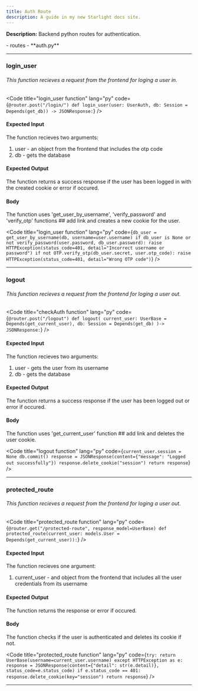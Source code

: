 ```yaml
---
title: Auth Route
description: A guide in my new Starlight docs site.
---
```



**Description:** Backend python routes for authentication.

<FileTree>
- routes
  - **auth.py**
</FileTree>

---

### login_user

###### This function recieves a request from the frontend for loging a user in.  

<Code
  title="login_user function"
  lang="py"
  code={`
        @router.post("/login/")
        def login_user(user: UserAuth, db: Session = Depends(get_db)) -> JSONResponse:
    `}
/>

#### Expected Input
  
  The function recieves two arguments: 
  1. user - an object from the frontend that includes the otp code
  2. db - gets the database

#### Expected Output

  The function returns a success response if the user has been logged in with the created cookie or error if occured.

#### Body

The function uses 'get_user_by_username', 'verify_password' and 'verify_otp' functions ## add link and creates a new cookie for the user.

<Code
  title="login_user function"
  lang="py"
  code={`
        db_user = get_user_by_username(db, username=user.username)
        if db_user is None or not verify_password(user.password, db_user.password):
            raise HTTPException(status_code=401, detail="Incorrect username or password")
        if not OTP.verify_otp(db_user.secret, user.otp_code):
            raise HTTPException(status_code=401, detail="Wrong OTP code")
    `}
/>

---

### logout

###### This function recieves a request from the frontend for loging a user out.  

<Code
  title="checkAuth function"
  lang="py"
  code={`
        @router.post("/logout")
        def logout(
            current_user: UserBase = Depends(get_current_user), db: Session = Depends(get_db)
        )-> JSONResponse:
    `}
/>

#### Expected Input
  
  The function recieves two arguments: 
  1. user - gets the user from its username
  2. db - gets the database

#### Expected Output

  The function returns a success response if the user has been logged out or error if occured.

#### Body

The function uses 'get_current_user' function ## add link and deletes the user cookie.

<Code
  title="logout function"
  lang="py"
  code={`
        current_user.session = None
        db.commit()
        response = JSONResponse(content={"message": "Logged out successfully"})
        response.delete_cookie("session")
        return response
    `}
/>

---

### protected_route

###### This function recieves a request from the frontend for loging a user out.  

<Code
  title="protected_route function"
  lang="py"
  code={`
        @router.get("/protected-route", response_model=UserBase)
        def protected_route(current_user: models.User = Depends(get_current_user)):
    `}
/>

#### Expected Input
  
  The function recieves one argument: 
  1. current_user - and object from the frontend that includes all the user credentials from its username

#### Expected Output

  The function returns the response or error if occured.

#### Body

The function checks if the user is authenticated and deletes its cookie if not.

<Code
  title="protected_route function"
  lang="py"
  code={`
        try:
            return UserBase(username=current_user.username)
        except HTTPException as e:
            response = JSONResponse(content={"detail": str(e.detail)}, status_code=e.status_code)
            if e.status_code == 401:
                response.delete_cookie(key="session")
            return response
    `}
/>

---
